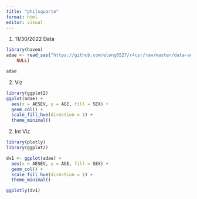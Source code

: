```yaml
---
title: "philsquarto"
format: html
editor: visual
---
```


1.  11/30/2022 Data

```r

library(haven)
adae <- read_sas("https://github.com/elong0527/r4csr/raw/master/data-adam/adae.sas7bdat", 
    NULL)

adae
```

2.  Viz

```r
library(ggplot2)
ggplot(adae) +
  aes(x = AESEV, y = AGE, fill = SEX) +
  geom_col() +
  scale_fill_hue(direction = 1) +
  theme_minimal()

```

2.  Int Viz

```r
library(plotly)
library(ggplot2)

dv1 <- ggplot(adae) +
  aes(x = AESEV, y = AGE, fill = SEX) +
  geom_col() +
  scale_fill_hue(direction = 1) +
  theme_minimal()

ggplotly(dv1)
```
